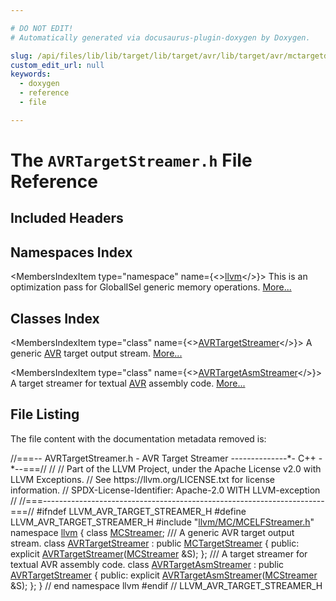 ```yaml
---

# DO NOT EDIT!
# Automatically generated via docusaurus-plugin-doxygen by Doxygen.

slug: /api/files/lib/lib/target/lib/target/avr/lib/target/avr/mctargetdesc/avrtargetstreamer-h
custom_edit_url: null
keywords:
  - doxygen
  - reference
  - file

---
```





# The `AVRTargetStreamer.h` File Reference

<DoxygenPage pluginConfig={pluginConfig}>



## Included Headers

<IncludesList>
<IncludesListItem
  filePath="llvm/MC/MCELFStreamer.h"
  permalink="/docs/api/files/include/include/llvm/include/llvm/mc/mcelfstreamer-h"
  isLocal="true" />
</IncludesList>

## Namespaces Index

<MembersIndex>

<MembersIndexItem
  type="namespace"
  name={<><a href="/docs/api/namespaces/llvm">llvm</a></>}>
This is an optimization pass for GlobalISel generic memory operations. <a href="/docs/api/namespaces/llvm/#details">More...</a>
</MembersIndexItem>

</MembersIndex>

## Classes Index

<MembersIndex>

<MembersIndexItem
  type="class"
  name={<><a href="/docs/api/classes/llvm/avrtargetstreamer">AVRTargetStreamer</a></>}>
A generic <a href="/docs/api/namespaces/llvm/avr">AVR</a> target output stream. <a href="/docs/api/classes/llvm/avrtargetstreamer/#details">More...</a>
</MembersIndexItem>

<MembersIndexItem
  type="class"
  name={<><a href="/docs/api/classes/llvm/avrtargetasmstreamer">AVRTargetAsmStreamer</a></>}>
A target streamer for textual <a href="/docs/api/namespaces/llvm/avr">AVR</a> assembly code. <a href="/docs/api/classes/llvm/avrtargetasmstreamer/#details">More...</a>
</MembersIndexItem>

</MembersIndex>


## File Listing

The file content with the documentation metadata removed is:

<ProgramListing>

<Link id="l00001" /><CodeLine lineNumber="1"><Highlight kind="comment">//===-- AVRTargetStreamer.h - AVR Target Streamer --------------&#42;- C++ -&#42;--===//</Highlight><Highlight kind="normal"></Highlight></CodeLine>
<Link id="l00002" /><CodeLine lineNumber="2"><Highlight kind="normal"></Highlight><Highlight kind="comment">//</Highlight><Highlight kind="normal"></Highlight></CodeLine>
<Link id="l00003" /><CodeLine lineNumber="3"><Highlight kind="normal"></Highlight><Highlight kind="comment">// Part of the LLVM Project, under the Apache License v2.0 with LLVM Exceptions.</Highlight><Highlight kind="normal"></Highlight></CodeLine>
<Link id="l00004" /><CodeLine lineNumber="4"><Highlight kind="normal"></Highlight><Highlight kind="comment">// See https://llvm.org/LICENSE.txt for license information.</Highlight><Highlight kind="normal"></Highlight></CodeLine>
<Link id="l00005" /><CodeLine lineNumber="5"><Highlight kind="normal"></Highlight><Highlight kind="comment">// SPDX-License-Identifier: Apache-2.0 WITH LLVM-exception</Highlight><Highlight kind="normal"></Highlight></CodeLine>
<Link id="l00006" /><CodeLine lineNumber="6"><Highlight kind="normal"></Highlight><Highlight kind="comment">//</Highlight><Highlight kind="normal"></Highlight></CodeLine>
<Link id="l00007" /><CodeLine lineNumber="7"><Highlight kind="normal"></Highlight><Highlight kind="comment">//===----------------------------------------------------------------------===//</Highlight><Highlight kind="normal"></Highlight></CodeLine>
<Link id="l00008" /><CodeLine lineNumber="8"><Highlight kind="normal"></Highlight></CodeLine>
<Link id="l00009" /><CodeLine lineNumber="9"><Highlight kind="normal"></Highlight><Highlight kind="preprocessor">#ifndef LLVM&#95;AVR&#95;TARGET&#95;STREAMER&#95;H</Highlight><Highlight kind="normal"></Highlight></CodeLine>
<Link id="l00010" /><CodeLine lineNumber="10"><Highlight kind="normal"></Highlight><Highlight kind="preprocessor">#define LLVM&#95;AVR&#95;TARGET&#95;STREAMER&#95;H</Highlight><Highlight kind="normal"></Highlight></CodeLine>
<Link id="l00011" /><CodeLine lineNumber="11"><Highlight kind="normal"></Highlight></CodeLine>
<Link id="l00012" /><CodeLine lineNumber="12"><Highlight kind="normal"></Highlight><Highlight kind="preprocessor">#include &quot;<a href="/docs/api/files/include/include/llvm/include/llvm/mc/mcelfstreamer-h">llvm/MC/MCELFStreamer.h</a>&quot;</Highlight><Highlight kind="normal"></Highlight></CodeLine>
<Link id="l00013" /><CodeLine lineNumber="13"><Highlight kind="normal"></Highlight></CodeLine>
<Link id="l00014" /><CodeLine lineNumber="14"><Highlight kind="normal"></Highlight><Highlight kind="keyword">namespace </Highlight><Highlight kind="normal"><a href="/docs/api/namespaces/llvm">llvm</a> &#123;</Highlight></CodeLine>
<Link id="l00015" /><CodeLine lineNumber="15"><Highlight kind="normal"></Highlight><Highlight kind="keyword">class </Highlight><Highlight kind="normal"><a href="/docs/api/classes/llvm/mcstreamer">MCStreamer</a>;</Highlight></CodeLine>
<Link id="l00016" /><CodeLine lineNumber="16"><Highlight kind="normal"></Highlight><Highlight kind="comment"></Highlight></CodeLine>
<Link id="l00017" /><CodeLine lineNumber="17"><Highlight kind="comment">/// A generic AVR target output stream.</Highlight><Highlight kind="normal"></Highlight></CodeLine>
<Link id="l00018" /><CodeLine lineNumber="18" lineLink="/docs/api/classes/llvm/avrtargetstreamer"><Highlight kind="normal"></Highlight><Highlight kind="keyword">class </Highlight><Highlight kind="normal"><a href="/docs/api/classes/llvm/avrtargetstreamer/#aa83f2f0948bfec5d056cc5d60b01f27f">AVRTargetStreamer</a> : </Highlight><Highlight kind="keyword">public</Highlight><Highlight kind="normal"> <a href="/docs/api/classes/llvm/mctargetstreamer/#acfff4f9a518231ee043200a694fcbafa">MCTargetStreamer</a> &#123;</Highlight></CodeLine>
<Link id="l00019" /><CodeLine lineNumber="19"><Highlight kind="normal"></Highlight><Highlight kind="keyword">public</Highlight><Highlight kind="normal">:</Highlight></CodeLine>
<Link id="l00020" /><CodeLine lineNumber="20"><Highlight kind="normal">  </Highlight><Highlight kind="keyword">explicit</Highlight><Highlight kind="normal"> <a href="/docs/api/classes/llvm/avrtargetstreamer/#aa83f2f0948bfec5d056cc5d60b01f27f">AVRTargetStreamer</a>(<a href="/docs/api/classes/llvm/mcstreamer">MCStreamer</a> &amp;S);</Highlight></CodeLine>
<Link id="l00021" /><CodeLine lineNumber="21"><Highlight kind="normal">&#125;;</Highlight></CodeLine>
<Link id="l00022" /><CodeLine lineNumber="22"><Highlight kind="normal"></Highlight><Highlight kind="comment"></Highlight></CodeLine>
<Link id="l00023" /><CodeLine lineNumber="23"><Highlight kind="comment">/// A target streamer for textual AVR assembly code.</Highlight><Highlight kind="normal"></Highlight></CodeLine>
<Link id="l00024" /><CodeLine lineNumber="24" lineLink="/docs/api/classes/llvm/avrtargetasmstreamer"><Highlight kind="normal"></Highlight><Highlight kind="keyword">class </Highlight><Highlight kind="normal"><a href="/docs/api/classes/llvm/avrtargetasmstreamer/#a6606d0134aa1adff7fdd5c506f296f7e">AVRTargetAsmStreamer</a> : </Highlight><Highlight kind="keyword">public</Highlight><Highlight kind="normal"> <a href="/docs/api/classes/llvm/avrtargetstreamer/#aa83f2f0948bfec5d056cc5d60b01f27f">AVRTargetStreamer</a> &#123;</Highlight></CodeLine>
<Link id="l00025" /><CodeLine lineNumber="25"><Highlight kind="normal"></Highlight><Highlight kind="keyword">public</Highlight><Highlight kind="normal">:</Highlight></CodeLine>
<Link id="l00026" /><CodeLine lineNumber="26"><Highlight kind="normal">  </Highlight><Highlight kind="keyword">explicit</Highlight><Highlight kind="normal"> <a href="/docs/api/classes/llvm/avrtargetasmstreamer/#a6606d0134aa1adff7fdd5c506f296f7e">AVRTargetAsmStreamer</a>(<a href="/docs/api/classes/llvm/mcstreamer">MCStreamer</a> &amp;S);</Highlight></CodeLine>
<Link id="l00027" /><CodeLine lineNumber="27"><Highlight kind="normal">&#125;;</Highlight></CodeLine>
<Link id="l00028" /><CodeLine lineNumber="28"><Highlight kind="normal"></Highlight></CodeLine>
<Link id="l00029" /><CodeLine lineNumber="29"><Highlight kind="normal">&#125; </Highlight><Highlight kind="comment">// end namespace llvm</Highlight><Highlight kind="normal"></Highlight></CodeLine>
<Link id="l00030" /><CodeLine lineNumber="30"><Highlight kind="normal"></Highlight></CodeLine>
<Link id="l00031" /><CodeLine lineNumber="31"><Highlight kind="normal"></Highlight><Highlight kind="preprocessor">#endif </Highlight><Highlight kind="comment">// LLVM&#95;AVR&#95;TARGET&#95;STREAMER&#95;H</Highlight><Highlight kind="normal"></Highlight></CodeLine>

</ProgramListing>

</DoxygenPage>
